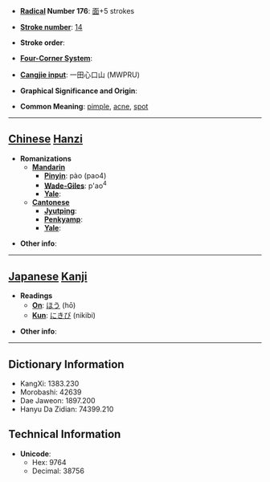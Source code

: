 * '''[[Wiktionary:Chinese radical index| Radical]] Number 176''': [[Wiktionary:Chinese radical index 面|面]]+5 strokes

* '''[[Wiktionary:Chinese total strokes index|Stroke number]]''': [[Wiktionary:Chinese total strokes index 14|14]]

* '''Stroke order''': 

* '''[[Wiktionary:Chinese four corner index|Four-Corner System]]''': 

* '''[[Wiktionary:Chinese Cangjie index|Cangjie input]]''': 一田心口山 (MWPRU)

* '''Graphical Significance and Origin''': 

* '''Common Meaning''': [[pimple]], [[acne]], [[spot]]

----

== [[Chinese]] [[Hanzi]] ==

* '''Romanizations'''
** '''[[Mandarin]]'''
*** '''[[Pinyin]]''': pào (pao4)
*** '''[[Wade-Giles]]''': p'ao<sup>4</sup>
*** '''[[Yale]]''': 
** '''[[Cantonese]]'''
*** '''[[Jyutping]]''':
*** '''[[Penkyamp]]''': 
*** '''[[Yale]]''': 

* '''Other info''': 

----

== [[Japanese]] [[Kanji]] ==

* '''Readings'''
** '''[[On]]''': [[ほう]] (hō)
** '''[[Kun]]''': [[にきび]] (nikibi)

* '''Other info''':  

----

== Dictionary Information ==

* KangXi: 1383.230
* Morobashi: 42639
* Dae Jaweon: 1897.200
* Hanyu Da Zidian: 74399.210

== Technical Information ==

* '''Unicode''':
** Hex: 9764
** Decimal: 38756